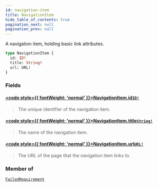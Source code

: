 ```yaml
---
id: navigation-item
title: NavigationItem
hide_table_of_contents: true
pagination_next: null
pagination_prev: null
---
```








A navigation item, holding basic link attributes.

```graphql
type NavigationItem {
  id: ID!
  title: String!
  url: URL!
}
```


### Fields

#### [<code style={{ fontWeight: 'normal' }}>NavigationItem.<b>id</b></code>](#)<Bullet />[`ID!`](/scalars/id) <Badge class="secondary" text="non-null"/> <Badge class="secondary" text="scalar"/>
> The unique identifier of the navigation item.
> 

#### [<code style={{ fontWeight: 'normal' }}>NavigationItem.<b>title</b></code>](#)<Bullet />[`String!`](/scalars/string) <Badge class="secondary" text="non-null"/> <Badge class="secondary" text="scalar"/>
> The name of the navigation item.
> 

#### [<code style={{ fontWeight: 'normal' }}>NavigationItem.<b>url</b></code>](#)<Bullet />[`URL!`](/scalars/url) <Badge class="secondary" text="non-null"/> <Badge class="secondary" text="scalar"/>
> The URL of the page that the navigation item links to.
> 



### Member of

[`FailedRequirement`](/objects/failed-requirement)  <Badge class="secondary" text="object"/>



